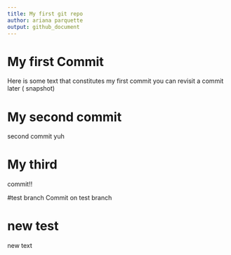 ```yaml
---
title: My first git repo
author: ariana parquette
output: github_document
---
```

# My first Commit
Here is some text that constitutes my first commit
you can revisit a commit later ( snapshot)

# My second commit 
second commit yuh

# My third 
commit!!

#test branch
Commit on test branch

# new test
new text